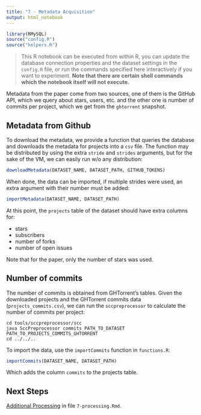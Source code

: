 ```yaml
---
title: "7 - Metadata Acquisition"
output: html_notebook
---
```


```r
library(RMySQL)
source("config.R")
source("helpers.R")
```

> This R notebook can be executed from within R, you can update the database connection properties and the dataset settings in the `config.R` file, or run the commands specified here interactively if you want to experiment. **Note that there are certain shell commands which the notebook itself will not execute.**

Metadata from the paper come from two sources, one of them is the GitHub API, which we query about stars, users, etc. and the other one is number of commits per project, which we get from the `ghtorrent` snapshot. 

## Metadata from Github

To download the metadata, we provide a function that queries the database and downloads the metadata for projects into a `csv` file. The function may be distributed by using the extra `stride` and `strides` arguments, but for the sake of the VM, we can easily run w/o any distribution:

```r
downloadMetadata(DATASET_NAME, DATASET_PATH, GITHUB_TOKENS)
```

When done, the data can be imported, if multiple strides were used, an extra argument with their number must be added:

```r
importMetadata(DATASET_NAME, DATASET_PATH)
```

At this point, the `projects` table of the dataset should have extra columns for:

- stars
- subscribers 
- number of forks
- number of open issues

Note that for the paper, only the number of stars was used. 

## Number of commits


The number of commits is obtained from GHTorrent's tables. Given the downloaded projects and the GHTorrent commits data (`projects_commits.csv`), we can run the `sccpreprocessor` to calculate the number of commits per project:

    cd tools/sccpreprocessor/scc
    java SccPreprocessor commits PATH_TO_DATASET PATH_TO_PROJECTS_COMMITS_GHTORRENT
    cd ../../..

To import the data, use the `importCommits` function in `functions.R`:

```r
importCommits(DATASET_NAME, DATASET_PATH)
```

Which adds the column `commits` to the projects table. 

## Next Steps

[Additional Processing](7-processing.Rmd) in file `7-processing.Rmd`.



